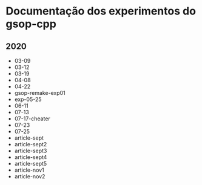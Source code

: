 
# Documentação dos experimentos do gsop-cpp

## 2020


* <Link href='/2020/03-09'>03-09</Link>

* <Link href='/2020/03-12'>03-12</Link>

* <Link href='/2020/03-19'>03-19</Link>

* <Link href='/2020/04-08'>04-08</Link>

* <Link href='/2020/04-22'>04-22</Link>

* <Link href='/2020/gsop-remake-exp01'>gsop-remake-exp01</Link>

* <Link href='/2020/exp-05-25'>exp-05-25</Link>

* <Link href='/2020/06-11'>06-11</Link>

* <Link href='/2020/07-13'>07-13</Link>

* <Link href='/2020/07-17-cheater'>07-17-cheater</Link>

* <Link href='/2020/07-23'>07-23</Link>

* <Link href='/2020/07-25'>07-25</Link>

* <Link href='/2020/article-sept'>article-sept</Link>

* <Link href='/2020/article-sept2'>article-sept2</Link>

* <Link href='/2020/article-sept3'>article-sept3</Link>

* <Link href='/2020/article-sept4'>article-sept4</Link>

* <Link href='/2020/article-sept5'>article-sept5</Link>

* <Link href='/2020/article-nov1'>article-nov1</Link>

* <Link href='/2020/article-nov2'>article-nov2</Link>